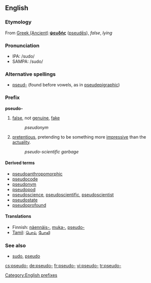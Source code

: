 ==English==

===Etymology===
From [[w:Ancient Greek language|Greek (Ancient)]]      <!-- Please note that this makes sense, so Greek (Modern) and Greek (Ancient) are listed both under 'G' --> '''[[ψευδής]]''' ([[pseudēs]]), ''false'', ''lying''

===Pronunciation===
*IPA: /sudo/
*SAMPA: /sudo/

===Alternative spellings===
*[[pseud-]] (found before vowels, as in [[pseudepigraphic]])

===Prefix===
'''pseudo-'''

# [[false]], not [[genuine]], [[fake]]
#:''pseudonym''
# [[pretentious]], pretending to be something more [[impressive]] than the [[actuality]].
#:''pseudo-scientific garbage''

====Derived terms====
*[[pseudoanthropomorphic]]
*[[pseudocode]]
*[[pseudonym]]
*[[pseudopod]]
*[[pseudoscience]], [[pseudoscientific]], [[pseudoscientist]]
*[[pseudostate]]
*[[pseudoprofound]]

====Translations====
*Finnish: [[näennäis-]], [[muka-]], [[pseudo-]]
*[[Tamil]]: [[பொய்]], [[போலி]]

===See also===
*[[sudo]], [[pseudo]]

[[Category:English prefixes]]

[[cs:pseudo-]]
[[de:pseudo-]]
[[fr:pseudo-]]
[[vi:pseudo-]]
[[tr:pseudo-]]